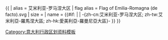 {{ {{{1<noinclude>|country showdata</noinclude>}}}
| alias = 艾米利亚-罗马涅大区
| flag alias = Flag of Emilia-Romagna (de facto).svg
| size = {{{size|}}}
| name = {{#if: {{{name|}}} | {{{name|}}} | -{zh-cn:艾米利亚-罗马涅大区; zh-tw:艾米利亞-羅馬涅大區; zh-hk:愛美利亞-羅曼尼亞大區}- }}
}}<noinclude>
[[Category:意大利行政区划资料模板]]
</noinclude>